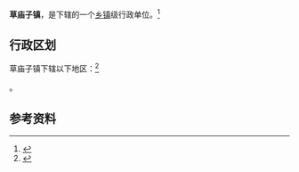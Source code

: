 {{中国乡级行政区|37/10/02/107/000}}

'''草庙子镇'''，是{{PRC admin/fullname|37/10/02/107/000|3}}下辖的一个[[乡镇|乡镇]]级行政单位。<ref>{{PRC admin/ref sgc|{{PRC admin/parent|37/10/02/107/000}}}}</ref>

== 行政区划 ==

草庙子镇下辖以下地区：<ref>{{PRC admin/ref sgc|37/10/02/107/000}}</ref>

{{PRC admin/children|37/10/02/107/000}}。

== 参考资料 ==

{{reflist}}

{{行政区划小作品}}
{{PRC admin/navcat|37/10/02/107/000}}